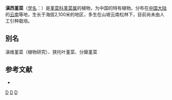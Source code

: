 {{Speciesbox
| genus = Viola
| species = tienschiensis
| authority = W. Becker
| synonyms = 
* ''Viola weixiensis'' <small>C. J. Wang</small>
* ''Viola angustistipulata''
* ''Viola oligoceps''
* ''Viola flavida''
* ''Viola prionantha subsp. jaunsariensis''
* ''Viola betonicifolia subsp. jaunsariensis''
* ''Viola ganchouenensis''
* ''Viola kashmiriana''
* ''Viola gan-chouenensis'' 
}}

'''滇西堇菜'''（[[学名|学名]]：{{lang|la|''Viola tienschiensis''}}）是[[堇菜科|堇菜科]][[堇菜属|堇菜属]]的植物，为中国的特有植物。分布在[[中国大陆|中国大陆]]的[[云南|云南]]等地，生长于海拔2,100米的地区，多生在山坡云南松林下，目前尚未由人工引种栽培。

== 别名 ==
滇维堇菜（植物研究）、狭托叶堇菜、分蘖堇菜

== 参考文献 ==
<div class="references-small">
* {{cite web| url =http://www.bioinfo.cn/db05/KmzwSpecies.php?action=view&id=23856| title =滇西堇菜| work =《中国高等植物数据库全库》| publisher =中国科学院微生物研究所| author =昆明植物研究所| accessdate =2009-02-25| deadurl =yes| archiveurl =https://web.archive.org/web/20160305084733/http://www.bioinfo.cn/db05/KmzwSpecies.php?action=view&id=23856| archivedate =2016-03-05}}
</div>
{{Taxonbar|from=Q15232362}}

[[Category:堇菜属|D]]
[[Category:中国特有植物|D]]
[[Category:云南植物|D]]


{{植物小作品}}